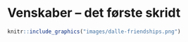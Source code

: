# Venskaber – det første skridt {#kap6}

```r
knitr::include_graphics("images/dalle-friendships.png")
```


